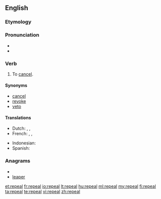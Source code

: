 ==English==

===Etymology===
{{rfe|lang=en}}

===Pronunciation===
* {{audio|en-us-repeal.ogg|Audio (US)}}
* {{rhymes|iːl}}

===Verb===
{{en-verb}}

# To [[cancel]].

====Synonyms====
* [[cancel]]
* [[revoke]]
* [[veto]]

====Translations====
{{trans-top|To cancel}}
* Dutch: {{t-|nl|terugtrekken}}, {{t+|nl|annuleren}}, {{t+|nl|afschaffen}}
* French: {{t+|fr|abroger}} {{qualifier|a law}}, {{t+|fr|annuler}} {{qualifier|a decision, a law}}, {{t+|fr|révoquer}} {{qualifier|a person}}
{{trans-mid}}
* Indonesian: {{t|id|batal|alt=membatalkan|xs=Indonesian}}
* Spanish: {{t-|es|derogar}}
{{trans-bottom}}

===Anagrams===
* {{alphagram|aeelpr}}
* [[leaper#English|leaper]]

[[et:repeal]]
[[fr:repeal]]
[[io:repeal]]
[[lt:repeal]]
[[hu:repeal]]
[[ml:repeal]]
[[my:repeal]]
[[fi:repeal]]
[[ta:repeal]]
[[te:repeal]]
[[vi:repeal]]
[[zh:repeal]]